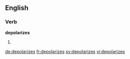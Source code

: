 
==English==

===Verb===
'''depolarizes'''

# {{third-person singular of|depolarize}}

[[de:depolarizes]]
[[fr:depolarizes]]
[[sv:depolarizes]]
[[vi:depolarizes]]